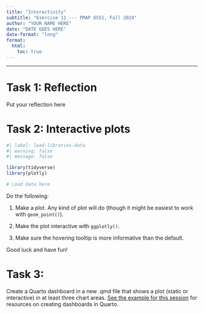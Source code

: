 ```yaml
---
title: "Interactivity"
subtitle: "Exercise 11 --- PMAP 8551, Fall 2024"
author: "YOUR NAME HERE"
date: "DATE GOES HERE"
date-format: "long"
format:
  html:
    toc: true
---
```


---

# Task 1: Reflection

Put your reflection here


# Task 2: Interactive plots

```r
#| label: load-libraries-data
#| warning: false
#| message: false

library(tidyverse)
library(plotly)

# Load data here
```

Do the following:

1. Make a plot. Any kind of plot will do (though it might be easiest to work with `geom_point()`).

2. Make the plot interactive with `ggplotly()`. 

3. Make sure the hovering tooltip is more informative than the default.

Good luck and have fun!


# Task 3:

Create a Quarto dashboard in a new .qmd file that shows a plot (static or interactive) in at least three chart areas. [See the example for this session](https://datavizf24.classes.andrewheiss.com/example/11-example.html#making-a-dashboard-with-quarto) for resources on creating dashboards in Quarto.
